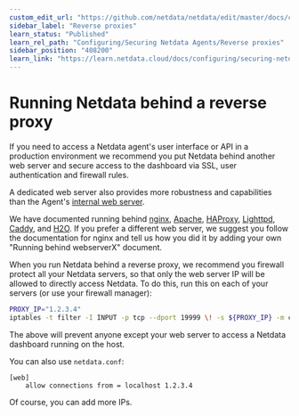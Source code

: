 ```yaml
---
custom_edit_url: "https://github.com/netdata/netdata/edit/master/docs/category-overview-pages/reverse-proxies.md"
sidebar_label: "Reverse proxies"
learn_status: "Published"
learn_rel_path: "Configuring/Securing Netdata Agents/Reverse proxies"
sidebar_position: "408200"
learn_link: "https://learn.netdata.cloud/docs/configuring/securing-netdata-agents/reverse-proxies/reverse-proxies"
---
```


# Running Netdata behind a reverse proxy

If you need to access a Netdata agent's user interface or API in a production environment we recommend you put Netdata behind
another web server and secure access to the dashboard via SSL, user authentication and firewall rules. 

A dedicated web server also provides more robustness and capabilities than the Agent's [internal web server](https://github.com/netdata/netdata/blob/master/web/README.md).

We have documented running behind
[nginx](/docs/configuring/securing-netdata-agents/reverse-proxies/nginx),
[Apache](/docs/configuring/securing-netdata-agents/reverse-proxies/apache),
[HAProxy](/docs/configuring/securing-netdata-agents/reverse-proxies/haproxy),
[Lighttpd](/docs/configuring/securing-netdata-agents/reverse-proxies/lighttpd-v1.4.x),
[Caddy](/docs/configuring/securing-netdata-agents/reverse-proxies/caddy),
and [H2O](/docs/configuring/securing-netdata-agents/reverse-proxies/h2o).
If you prefer a different web server, we suggest you follow the documentation for nginx and tell us how you did it 
 by adding your own "Running behind webserverX" document.

When you run Netdata behind a reverse proxy, we recommend you firewall protect all your Netdata servers, so that only the web server IP will be allowed to directly access Netdata. To do this, run this on each of your servers (or use your firewall manager):

```sh
PROXY_IP="1.2.3.4"
iptables -t filter -I INPUT -p tcp --dport 19999 \! -s ${PROXY_IP} -m conntrack --ctstate NEW -j DROP
```

The above will prevent anyone except your web server to access a Netdata dashboard running on the host.

You can also use `netdata.conf`:

```
[web]
	allow connections from = localhost 1.2.3.4
```

Of course, you can add more IPs.
